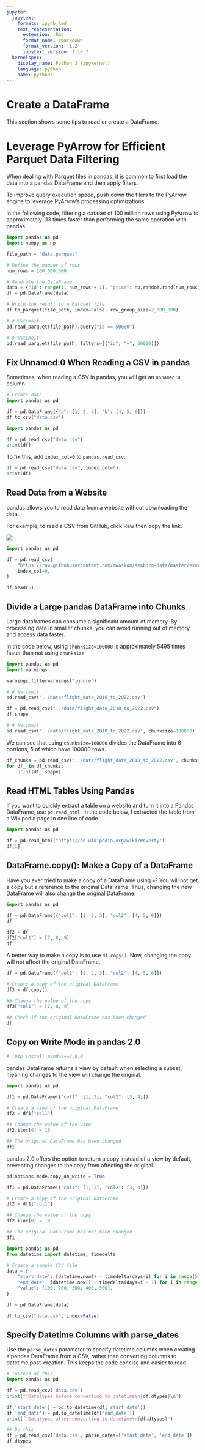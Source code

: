 ```yaml
---
jupyter:
  jupytext:
    formats: ipynb,Rmd
    text_representation:
      extension: .Rmd
      format_name: rmarkdown
      format_version: '1.2'
      jupytext_version: 1.16.7
  kernelspec:
    display_name: Python 3 (ipykernel)
    language: python
    name: python3
---
```


# Create a DataFrame


This section shows some tips to read or create a DataFrame.


# Leverage PyArrow for Efficient Parquet Data Filtering


When dealing with Parquet files in pandas, it is common to first load the data into a pandas DataFrame and then apply filters.

To improve query execution speed, push down the filers to the PyArrow engine to leverage PyArrow's processing optimizations.

In the following code, filtering a dataset of 100 million rows using PyArrow is approximately 113 times faster than performing the same operation with pandas.

```python
import pandas as pd
import numpy as np

file_path = "data.parquet"

# Define the number of rows
num_rows = 100_000_000

# Generate the DataFrame
data = {"id": range(1, num_rows + 1), "price": np.random.rand(num_rows) * 100}
df = pd.DataFrame(data)

# Write the result to a Parquet file
df.to_parquet(file_path, index=False, row_group_size=2_000_000)
```

```python
# # %%timeit
pd.read_parquet(file_path).query("id == 50000")
```

```python
# # %%timeit
pd.read_parquet(file_path, filters=[("id", "=", 50000)])
```

## Fix Unnamed:0 When Reading a CSV in pandas


Sometimes, when reading a CSV in pandas, you will get an `Unnamed:0` column.

```python
# Create data
import pandas as pd

df = pd.DataFrame({"a": [1, 2, 3], "b": [4, 5, 6]})
df.to_csv("data.csv")
```

```python
import pandas as pd

df = pd.read_csv("data.csv")
print(df)
```

 To fix this, add `index_col=0` to `pandas.read_csv`.

```python
df = pd.read_csv("data.csv", index_col=0)
print(df)
```

## Read Data from a Website


pandas allows you to read data from a website without downloading the data. 

For example, to read a CSV from GitHub, click Raw then copy the link. 

![](../img/github_raw.png)

```python
import pandas as pd

df = pd.read_csv(
    "https://raw.githubusercontent.com/mwaskom/seaborn-data/master/exercise.csv",
    index_col=0,
)
```

```python
df.head(5)
```

## Divide a Large pandas DataFrame into Chunks


Large dataframes can consume a significant amount of memory. By processing data in smaller chunks, you can avoid running out of memory and access data faster.

In the code below, using `chunksize=100000` is approximately 5495 times faster than not using `chunksize`.

```python
import pandas as pd
import warnings

warnings.filterwarnings("ignore")
```

```python
# # %%timeit
pd.read_csv("../data/flight_data_2018_to_2022.csv")
```

```python
df = pd.read_csv("../data/flight_data_2018_to_2022.csv")
df.shape
```

```python
# # %%timeit
pd.read_csv("../data/flight_data_2018_to_2022.csv", chunksize=100000)
```

We can see that using `chunksize=100000` divides the DataFrame into 6 portions, 5 of which have 100000 rows. 

```python
df_chunks = pd.read_csv("../data/flight_data_2018_to_2022.csv", chunksize=100000)
for df_ in df_chunks:
    print(df_.shape)
```

## Read HTML Tables Using Pandas


If you want to quickly extract a table on a website and turn it into a Pandas DataFrame, use `pd.read_html`. In the code below, I extracted the table from a Wikipedia page in one line of code. 

```python
import pandas as pd

df = pd.read_html("https://en.wikipedia.org/wiki/Poverty")
df[1]
```

## DataFrame.copy(): Make a Copy of a DataFrame


Have you ever tried to make a copy of a DataFrame using `=`? You will not get a copy but a reference to the original DataFrame. Thus, changing the new DataFrame will also change the original DataFrame.  

```python
import pandas as pd

df = pd.DataFrame({"col1": [1, 2, 3], "col2": [4, 5, 6]})
df
```

```python
df2 = df
df2["col1"] = [7, 8, 9]
df
```

A better way to make a copy is to use `df.copy()`. Now, changing the copy will not affect the original DataFrame.

```python
df = pd.DataFrame({"col1": [1, 2, 3], "col2": [4, 5, 6]})

# Create a copy of the original DataFrame
df3 = df.copy()

## Change the value of the copy
df3["col1"] = [7, 8, 9]

## Check if the original DataFrame has been changed
df
```

## Copy on Write Mode in pandas 2.0

```python
# !pip install pandas==2.0.0
```

pandas DataFrame returns a view by default when selecting a subset, meaning changes to the view will change the original. 

```python
import pandas as pd

df1 = pd.DataFrame({"col1": [1, 2], "col2": [3, 4]})

# Create a view of the original DataFrame
df2 = df1["col1"]

## Change the value of the view
df2.iloc[0] = 10

## The original DataFrame has been changed
df1
```

pandas 2.0 offers the option to return a copy instead of a view by default, preventing changes to the copy from affecting the original.

```python
pd.options.mode.copy_on_write = True

df1 = pd.DataFrame({"col1": [1, 2], "col2": [3, 4]})

# Create a copy of the original DataFrame
df2 = df1["col1"]

## Change the value of the copy
df2.iloc[0] = 10

## The original DataFrame has not been changed
df1
```

```python
import pandas as pd
from datetime import datetime, timedelta

# Create a sample CSV file
data = {
    "start_date": [datetime.now() - timedelta(days=i) for i in range(5)],
    "end_date": [datetime.now() - timedelta(days=i - 1) for i in range(5)],
    "value": [100, 200, 300, 400, 500],
}

df = pd.DataFrame(data)

df.to_csv("data.csv", index=False)
```

## Specify Datetime Columns with parse_dates


Use the `parse_dates` parameter to specify datetime columns when creating a pandas DataFrame from a CSV, rather than converting columns to datetime post-creation. This keeps the code concise and easier to read.

```python
# Instead of this
import pandas as pd 

df = pd.read_csv('data.csv')
print(f'Datatypes before converting to datetime\n{df.dtypes}\n')

df['start_date'] = pd.to_datetime(df['start_date'])
df['end_date'] = pd.to_datetime(df['end_date'])
print(f'Datatypes after converting to datetime\n{df.dtypes}')
```

```python
## Do this
df = pd.read_csv('data.csv', parse_dates=['start_date', 'end_date'])
df.dtypes
```
